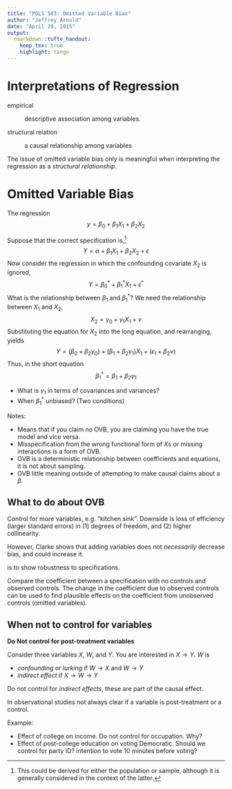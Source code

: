 ```yaml
---
title: "POLS 503: Omitted Variable Bias"
author: "Jeffrey Arnold"
date: "April 28, 2015"
output: 
  rmarkdown::tufte_handout:
    keep_tex: true
    highlight: tango
---
```



# Interpretations of Regression

empirical

:    descriptive association among variables.

structural relation

:    a causal relationship among variables

The issue of omitted variable bias only is meaningful when interpreting the regression as a *structural relationship*.

# Omitted Variable Bias

The regression 
$$
y = \beta_0 + \beta_1 X_1 + \beta_2 X_2
$$

Suppose that the correct specification is,[^1]
$$
Y = \alpha + \beta_1 X_1 + \beta_2 X_2 + \epsilon
$$
Now consider the regression in which the confounding covariate $X_2$ is ignored,
$$
Y = \beta^*_0 + \beta^*_1 X_1 + \epsilon^*
$$
What is the relationship between $\beta_1$ and $\beta^*_1$?
We need the relationship between $X_1$ and $X_2$,
$$
X_2 = \gamma_0 + \gamma_1 X_1 + \nu
$$ 
Substituting the equation for $X_2$ into the long equation, and rearranging, yields
$$
Y = (\beta_0 + \beta_2 \gamma_0) + (\beta_1 + \beta_2 \gamma_1) X_1 + (\epsilon_1 + \beta_2 \nu)
$$
Thus, in the short equation
$$
\beta^*_1 = \beta_1 + \beta_2 \gamma_1
$$

- What is $\gamma_1$ in terms of covariances and variances?
- When $\beta^*_1$ unbiased? (Two conditions)

Notes:

- Means that if you claim no OVB, you are claiming you have the true model and 
  vice versa.
- Misspecification from the wrong functional form of $X$s or missing interactions is a form of OVB.
- OVB is a deterministic relationship between coefficients and equations, it is not
  about sampling.
- OVB little meaning outside of attempting to make causal claims about
  a $\beta$.
  
## What to do about OVB

Control for more variables, e.g. "kitchen sink". Downside is loss of efficiency (larger standard errors) in (1) degrees of freedom, and (2) higher collinearity.

However, Clarke shows that adding variables does not *necessarily* decrease bias, 
and could increase it.

\newthought{The general advice} is to show robustness to specifications.

Compare the coefficient between a specification with no controls and observed controls. The change in the coefficient due to observed controls can be used
to find plausible effects on the coefficient from unobserved controls (omitted variables).

<!-- Need the method exactly, need an example -->
  
## When not to control for variables

**Do Not control for post-treatment variables**

Consider three variables $X$, $W$, and $Y$. You are interested in $X \to Y$.
$W$ is

- *confounding* or *lurking* if $W \to X$ and $W \to Y$
- *indirect effect* if $X \to W \to Y$

Do not control for *indirect effects*, these are part of the causal effect.

In observational studies not always clear if a variable is post-treatment or a control.

Example: 

- Effect of college on income. Do not control for occupation. Why?
- Effect of post-college education on voting Democratic. Should we control for 
  party ID? intention to vote 10 minutes before voting? 

\begin{marginfigure}
\includegraphics{images/Mediating_Variable_Diagram.pdf}
\caption{$W$ is an indirect effect of $X$ on $Y$}
\end{marginfigure}

\begin{marginfigure}
\includegraphics{images/Confounding_Variable_Diagram.pdf}
\caption{$W$ is a confounding variable of $X$ on $Y$}
\end{marginfigure}

[^1]: This could be derived for either the population or sample, although it 
    is generally considered in the context of the latter.



